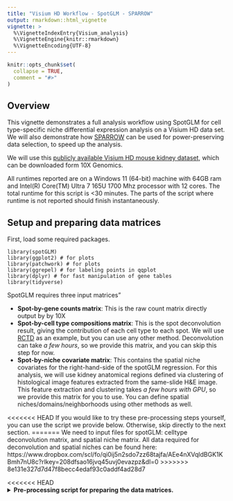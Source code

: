 ```yaml
---
title: "Visium HD Workflow - SpotGLM - SPARROW"
output: rmarkdown::html_vignette
vignette: >
  %\VignetteIndexEntry{Visium_analysis}
  %\VignetteEngine{knitr::rmarkdown}
  %\VignetteEncoding{UTF-8}
---
```


```r
knitr::opts_chunk$set(
  collapse = TRUE,
  comment = "#>"
)
```

## Overview
This vignette demonstrates a full analysis workflow using SpotGLM for cell type-specific niche differential expression analysis on a Visium HD data set.  We will also demonstrate how [SPARROW](https://kaishumason.github.io/SPARROW/) can be used for power-preserving data selection, to speed up the analysis.  

We will use this [publicly available Visium HD mouse kidney dataset](https://www.10xgenomics.com/datasets/visium-hd-cytassist-gene-expression-libraries-of-mouse-kidney), which can be downloaded form 10X Genomics. 

All runtimes reported are on a Windows 11 (64-bit) machine with 64GB ram and Intel(R) Core(TM) Ultra 7 165U 1700 Mhz processor with 12 cores.  The total runtime for this script is <30 minutes.  The parts of the script where runtime is not reported should finish instantaneously.

## Setup and preparing data matrices

First, load some required packages. 

```
library(spotGLM)
library(ggplot2) # for plots
library(patchwork) # for plots
library(ggrepel) # for labeling points in qqplot
library(dplyr) # for fast manipulation of gene tables
library(tidyverse)
```
SpotGLM requires three input matrices" 


+ **Spot-by-gene counts matrix**:  This is the raw count matrix directly output by by 10X
+ **Spot-by-cell type compositions matrix**: This is the spot deconvolution result, giving the contribution of each cell type to each spot.  We will use [RCTD](https://www.nature.com/articles/s41587-021-00830-w) as an example, but you can use any other method.  Deconvolution can take *a few hours*, so we provide this matrix, and you can skip this step for now.   
+ **Spot-by-niche covariate matrix**: This contains the spatial niche covariates for the right-hand-side of the spotGLM regression.  For this analysis, we will use kidney anatomical regions defined via clustering of histological image features extracted from the same-slide H&E image. This feature extraction and clustering takes *a few hours with GPU*, so we provide this matrix for you to use.  You can define spatial niches/domains/neighborhoods using other methods as well.  



<<<<<<< HEAD
If you would like to try these pre-processing steps yourself, you can use the script we provide below.  Otherwise, skip directly to the next section.
=======
We need to input files for spotGLM: celltype deconvolution matrix, and spatial niche matrix. All data required for deconvolution and spatial niches can be found here: https://www.dropbox.com/scl/fo/qi0ij5n2sdo7zz68tajfa/AEe4nXVqldBGK1KBmh7nU8c?rlkey=208dfsao16jvq45uvj0evazpz&dl=0 
>>>>>>> 8e131e327d7d47f8becc4edaf93c0addf4ad28d7


<<<<<<< HEAD
<details>  <summary>**Pre-processing script for preparing the data matrices.** </summary>
We load some libraries used specifically by RCTD.
```
library(arrow)
library(spacexr) 
```
We will also load Seurat, which is used to read in the Visium files and extract the counts and spatial coordinates.
```
library(Seurat)
```

As described in our paper, we bin the Visium HD data into 8 micron squares.  This alleviates the extreme sparsity in the data.  You can download the binned data from **here**, as well as the cell type reference file for deconvolution using RCTD.  Simply download the zip file, extract all files into a folder named "mouse_kidney_data_input", and put this foler into the root directory where you are doing the analysis.  

=======
>>>>>>> 8e131e327d7d47f8becc4edaf93c0addf4ad28d7
```
localdir <- "mouse_kidney_data_input/data/binned_outputs/square_008um"
output_dir <- "mouse_kidney_data_input/preprocessed_data/"
dir.create(output_dir, showWarnings = F)
```
Read in the data, and run RCTD.  This will take a while. 
```
reference <- readRDS( "mouse_kidney_data_input/RCTD_reference_data/Mouse_kidney_RCTD_reference.rds")
counts<-Read10X_h5(file.path(localdir, "filtered_feature_bc_matrix.h5"))
coords<-read_parquet(file.path(localdir, "spatial/tissue_positions.parquet"), as_data_frame = TRUE)
coords <- as.data.frame(coords)
rownames(coords)<-coords$barcode
coords <- coords[coords$barcode %in% colnames(counts),]
coords<-coords[,3:4]
nUMI <- colSums(counts)
puck <- SpatialRNA(coords, counts, nUMI)
barcodes <- colnames(puck@counts)
myRCTD <- create.RCTD(puck, reference, max_cores = 12)
myRCTD <- run.RCTD(myRCTD, doublet_mode = 'doublet')
saveRDS(myRCTD,file=file.path(output_dir,"Deconvolution_HD.rds"))
```
Now, take the RCTD output, and make the spot composition matrix for input into spotGLM:

```
cell_types = unique(reference@cell_types)
cell_types = droplevels(cell_types)
types = unique(cell_types)
coords <-  myRCTD@spatialRNA@coords
deconv_est = matrix(0,nrow(coords),length(types))
colnames(deconv_est) = types
rownames(deconv_est) = rownames(myRCTD@spatialRNA@coords)
for(j in c(1:nrow(myRCTD@results$results_df))){
  fills = match(unlist(myRCTD@results$results_df[j,c("first_type", "second_type")]), types)
  deconv_est[j,fills] = myRCTD@results$weights_doublet[j,]
}
deconv_df <- as.data.frame(deconv_est)
saveRDS(deconv_df , file.path(output_dir, "deconv_matrix.rds"))
```

Write a matrix containing the spatial coordinates:
```
coords_all<-read_parquet(file.path(localdir, "spatial/tissue_positions.parquet"),as_data_frame = TRUE)
coords_all <- as.data.frame(coords_all)
rownames(coords_all)<-coords_all$barcode
coord_df <- coords_all[coords_all$barcode %in% rownames(deconv_df),]
coord_df <- coord_df[rownames(deconv_df),]
coord_df <- coord_df %>% select(-barcode)
head(coord_df)
saveRDS(coord_df , file.path(output_dir, "coords.rds"))
```

Write a matrix containing the counts:
```
data <- Load10X_Spatial(data.dir = localdir)
count <- data@assays$Spatial$counts
count <- count[, rownames(deconv_df)]
saveRDS(count, file.path(output_dir, "count_matrix.rds"))
```
<<<<<<< HEAD
=======

- Spatial niches are defined using kidney anatomical regions. We identified spatial domains and manually annotated kidney anatomical regions from histological image features using iSTAR (Zhang, D. et al.). This file is directly provided for spotGLM analysis. Each spot is assigned with a dummy variable of kidney anatomical region.

```
regions_df <- read.csv(file.path("mouse_kidney_data_input/data/kidney_region_annotation/istar_output/nclusters10-hist/", "spots_he_cluster.csv"), row.names = 1)
regions_df = regions_df[regions_df$he_clusters_region != "Region0",]
regions <- regions_df$he_clusters_region
names(regions) <- rownames(regions_df)
EN = as.matrix(dummy_cols(regions)[, -c(1)])
saveRDS(EN, "EN_covariate_matrix.rds")
```


# Load Data

We first load the data and prepare for spotGLM.

<details>
  <summary>Input</summary>
  
+ `deconv`: The deconvolution of each spot. Of dimension number of spots by cell types
+ `EN`: The spatial niche vector (in this case, mouse kidney regions) for each spot. Of dimension number of spots by kidney regions
+ `coords`: Coordinate matrix. Of dimension number of spots by 2
+ `counts`: The counts matrix for spot-by-gene matrix
>>>>>>> 8e131e327d7d47f8becc4edaf93c0addf4ad28d7
</details>



## Load data matrices and initial data clean

We first load the data and prepare for spotGLM, defining the following variables:
  
+ `deconv`: The deconvolution of each spot, of dimension number of spots by cell types
+ `EN`: The spatial niche vector (in this case, mouse kidney regions) for each spot, of dimension number of spots by kidney regions
+ `coords`: Coordinate matrix, of dimension number of spots by 2
+ `counts`: The counts matrix for spot-by-gene matrix, of dimension number of spots by number of genes


```
data_dir <- "mouse_kidney_data_input/preprocessed_data/"
deconv = readRDS(file.path(data_dir,"deconv_matrix.rds"))
EN = readRDS(file.path(data_dir,"EN_covariate_matrix.rds"))
coords = readRDS(file.path(data_dir, "coords.rds"))[,2:5]
counts = t(readRDS(file.path(data_dir,"count_matrix.rds")))
```

For this data, some of the spots didn't have anatomical annotation.  Thus, we keep only those spots that are in the `EN` environment covariate matrix.  

```
coords = coords[rownames(EN), ]
counts = counts[rownames(EN), ]
deconv = deconv[rownames(EN), ]
```
To get a sense of what you are working with, you can now visualize this data.  First, let's plot the spatial niches (the `EN` spatial covariate matrix).
```
# Convert one-hot matrix to factor of region names
region_vector <- factor(colnames(EN)[max.col(EN, ties.method = "first")],levels = colnames(EN))

# Create plotting data frame
plot_df <- data.frame(
  x = coords[, 2],
  y = coords[, 1],
  region = region_vector,
  Endothelial = deconv[,"Endothelial cells"]
)

p1=ggplot(plot_df, aes(x=x,y=y,fill=region))+
  geom_raster()+
  scale_fill_brewer(palette="Set1")+
  coord_fixed()+
  theme_minimal()

ggsave("kidney_niches.png", plot=p1, width=4, height=4, dpi=300)
```

<img src="../man/figures/kidney_niches.png" alt="Kidney spatial regions" style="width:80%;">

Next, let's plot the distribution of endothelial cells (the Endothelial cell column of the `deconv` matrix).  Later, we will be finding endothelial cell-specific niche markers.
```
p1=ggplot(plot_df[,], aes(x = x, y = y, fill = Endothelial)) +
  geom_raster() +
  scale_fill_viridis_c() +
  coord_fixed() +
  theme_minimal() 

ggsave("kidney_endothelial.png", plot=p1, width=4, height=4, dpi=300)
```
<img src="../man/figures/kidney_endothelial.png" alt="Kidney spatial regions" style="width:80%;">


Next, let's try plotting a gene, Slc5a12:
``` 
plot_df$Slc5a12 = log(1+counts[,"Slc5a12"])
p1=ggplot(plot_df[,], aes(x = x, y = y, fill = Slc5a12)) +
  geom_raster() +
  scale_fill_viridis_c() +
  coord_fixed() +
  theme_minimal() 
ggsave("kidney_Slc5a12.png", plot=p1, width=4, height=4, dpi=300)
```
<img src="../man/figures/kidney_Slc5a12.png" alt="Kidney spatial regions" style="width:80%;">


The deconvolved cell type proportions sometimes have cell types contributing very small amounts to a spot  We denoise by setting the proportions of these to 0.  

```
deconv[deconv < 0.1] = 0
deconv = t(apply(deconv,1,function(x){x/sum(x)}))
<<<<<<< HEAD
=======

# Get spot library sizes
spot_size = rowSums(counts)

# Get niche-DE covariates
CT_weights = rep(1,ncol(deconv))
deconv_weighted = t(apply(deconv,1,function(x){x*CT_weights}))
deconv_weighted = t(apply(deconv,1,function(x){x/sum(x)}))
original_CT = colnames(deconv)

selected_genelist <- readRDS( "test_genes/genelist.rds")
counts = counts[, genelist]

data = list()
data$niche <- EN
data$deconv <- deconv_weighted
data$counts <- counts
>>>>>>> 8e131e327d7d47f8becc4edaf93c0addf4ad28d7
```

SpotGLM is a gene-specific analysis and can be parallelized across genes. For this tutorial, we show spotGLM on a small list of genes, so that the analysis can be completed in a few minutes.  We also provide the parallelization script so that you can run it on the full transcriptome.  

We always recommend filtering out lowly expressed genes, as such genes increase the number of tests you will need to adjust for, and reduces the power for other genes.  Filtering them out also avoids unnecessary computation.  

```
genelist <- readRDS(file.path(data_dir,"genelist.rds")) 
counts = counts[, genelist]
```

Finally, put the gene counts, cell type proportions, and niche environment all into one `list` object for passing to our functions.

```
data = list(niche=EN, deconv=deconv, counts=counts, coords=coords)
```
Next, we use SPARROW to reduce the data to a smaller size while preserving power for this analysis.  This is optional, and you can skip to the next section if you want to simply run on the full data set.  

## Use SPARROW for power-preserving data reduction

[SPARROW](https://kaishumason.github.io/SPARROW/) is a method that selects a small representative sub-sample from a large dataset to reduce computation time. The sub-sample is chosen to maximize the power of a downstream analysis, which, in this case, is SpotGLM with the given spatial covariates and cell type decomposition.  SPARROW computes the number of spots needed for high power, and chooses the spots to get balanced representation across cell type-niche configurations.  

Here, as demonstration, we will use sparrow to select 10,000 spots with 18 cell types and 7 spatial niches. For a full data analysis, you should let SPARROW automatically select the number of spots based on power calculations.  The compute time of this part of the script takes about 2 minutes, but if you were to remove the 10,000 spot restriction, it will take about 20 minutes.  However, this gene selection step can cut the run-time of the spotGLM analysis from 1 week to overnight, with minimal loss of power.  


First, create the expanded covariate matrix, as described in our paper.
```
cutoff = -6.5
expanded_X = sparrow::expand_covariate_matrix(X = data$niche, lambda = data$deconv,
                                              family = "negative binomial",lib_size = rowSums(data$counts),min_reads_per_1000 = 1000*exp(cutoff))

```

You can take a look at the columns of expanded_X, to get a sense of what this matrix holds.  It gives the weight of each spot in every possible (cell type $\times$ spatial niche) combination.

Next, remove the covariates with too many zero entries, and compute the target standard error.  The target standard error is the standard error needed to achieve a power of `target_power_approx` (here set to `99\%`) on effects of size `min_effect` (here set to 0.05).  These target standard errors will be used in the next step to determine how much data reduction we can tolerate, and which spots we should select, to guarantee the desired power.
```
freq <- apply(expanded_X, 2, function(x) sum(x > 0) )
bad_cov <- which(freq < 30)
expanded_X <- expanded_X[, -bad_cov]
target_standard_errors = sparrow::compute_target_standard_error(X = expanded_X,min_effect = 0.05,target_power_approx = 0.99)
```

The `data_selection` function in Sparrow selects the spots based on the expanded covariate matrix and the target standard errors.  Here, we set a maximum of 10,000 spots.  In a full data analysis, we recommend increasing this maximum to 100,000 spots.

```
selected_indices = sparrow::data_selection(X = t(expanded_X),
                                           max_data_size = 10000,
                                           min_standard_error = target_standard_errors,
                                           log = TRUE,period = 5000)
selected_indices = selected_indices[!is.na(selected_indices)]
print(paste0("#Cells Subsampled: ", length(selected_indices)))
```
You can visualize which indices were selected, overlayed on the spatial map of the anatomical niches:
```
p1=ggplot(plot_df, aes(x=x,y=y,fill=region))+
  geom_raster()+
  scale_fill_brewer(palette="Set1")+
  coord_fixed()+
  theme_minimal()
# overlay with selected indices
overlay_df <- plot_df[selected_indices, ]
p1=p1 + geom_point(data = overlay_df, aes(x = x, y = y),
             color = "black", shape = 21, size = 1.2, stroke = 0.4)

ggsave("kidney_selected_indices.png", plot=p1, width=8, height=8, dpi=300)
```
<img src="../man/figures/kidney_selected_indices.png" alt="Kidney spatial regions" style="width:80%;">

We see that the selected spots are distributed across the anatomic regions, and all regions are represented.  However, the spots are not uniformly distributed but are more dense in some regions; that is because those regions have higher complexity in cell types or cell type-niche combinations.   If we were to explore the deconvolved cell types proportions within each niche, we would find that every cell type-niche combination is also evenly represented.  This allows us to retain the desired power in differential tests involving all of these cell types and spatial niches.     

Now, we can subset the data to the selected indices for downstream analysis
```
data$deconv = data$deconv[selected_indices,]
data$counts = data$counts[selected_indices,]
data$coords = data$coords[selected_indices,]
data$niche = data$niche[selected_indices,]
data$library_size = rowSums(data$counts)
```

## Fit SpotGLM model and identify cell type-specific niche markers 
We are now ready to run spotGLM on the selected data.  This proceeds in two steps.  First, we fit a spotglm model (using `spotGLM::run_model`) on each gene to estimate its cell type-specific coefficients for each spatial covariate.  This is the most time-consuming step of the analysis, which *should be parallelized across genes*.  After fitting the model, you can then test all sorts of hypotheses with it, such as contrasting two spatial niches to identify cell type-specific niche markers.   


<details>
  <summary> Expand to see the model that we are fitting. </summary>

Let $X$ be the the covariate matrix where the $s$-th row is the vector describing the spatial domain of spot $s$.  In this example, the $s$-th row has dimension 7, for 7 anatomic domains, and is the one-hot encoding of the spot's anatomic domain.    We model the expression of a gene in spot $s$ as Poisson, with mean that is dependent on the spatial covariates: 

$$Y_{s,g} \sim Pois(\mathbb{E}[Y_{s,g}|X_{s}])$$
The mean expression is equal to the sum of contributions across cell types that belong to the spot,

$$\mathbb{E}[Y_{s,g}|X_{i}] = \log(L_s) + \sum_{t} \pi_{s,t}\exp(X_s\beta^{t}_g) $$
Here $L_s$ is the library size of spot $s$ and $\pi_{s,t}$ is the deconvolution estimate for cell type $t$ in spot $s$.  The contribution of each cell type depends on the spatial covariates $X_s$ through the parameter vector $\beta_g^t$.  This vector has dimension equal to the number of columns in $X$.  During model fitting, we are estimating $\beta_g^t$ for each gene $g$ and each cell type $t$.  Downstream, the estimates and standard errors of $\beta_g^t$ will be used for cell type-specific niche-differential expression analysis.  
</details>


### Testing on a reduced set of genes

In this tutorial, we first test the model for ~230 genes. This process takes ~15 minutes. 

```
t1=Sys.time()
num_genes = ncol(data$counts)
spotglm_fit = vector("list",num_genes)
for(j in c(1:num_genes)){
  if(j%%5 == 0){
    print(paste("fitting model for gene", j, "out of",num_genes))
    print(Sys.time() - t1)
  }
  spotglm_fit[[j]] = spotGLM::run_model(y = data$counts[,j], X = data$niche, lambda = data$deconv,
                             family = "spot negative binomial", offset = log(data$library_size),
                             batch_size = 250, learning_rate = 0.1)
}
print("done!")
names(spotglm_fit) = colnames(data$counts)
```

To run spotGLM on all genes, we recommend using parallel computing library `parallel`.  Please expand to get the script for doing this.

<details>
  <summary> spotGLM with parallelization across all genes </summary>
  
```
library(parallel)
library(foreach)
family <- "spot negative binomial"
G = 0.1
data_size = 8 * prod(dim(counts))/1e+09
#number of chunks needed
nchunks = ceiling(data_size/G)
chunk_size = ceiling(ncol(counts)/nchunks)
grouping <- rep(1:nchunks, each = chunk_size, length.out = ncol(counts))
index_chunks = split(1:ncol(counts), grouping)
chunk_counter = 1
T_1 = Sys.time()
for (I in c(1:length(index_chunks))) {
  t1 = Sys.time()
  print("Initializing cluster")
  cluster <- parallel::makeCluster(5, outfile = "")
  doParallel::registerDoParallel(cluster)
  clusterExport(cluster, varlist = c("spot_negative_binomial"))
  print(paste0("Evaluating chunk ", I, " out of ",
               nchunks))
  counts_chunk = as.matrix(counts[, index_chunks[[I]]])
  NC = ncol(counts_chunk)
  results_chunk = foreach::foreach(i = 1:NC, .export = c("X", "lambda", "family","offset",
                                                         "counts_chunk")) %dopar% {
                                                           if(i%%1 == 1){
                                                             print(i)
                                                             print(Sys.time())
                                                           }
                                                           
                                                           print(Sys.time())
                                                           Y = counts_chunk[, i]
                                                           spotglm::run_model(Y, X = X, lambda = lambda,family = family, offset = offset,learning_rate = 0.1, batch_size = 128,n_epoch = 250)
                                                         }
  if (chunk_counter == 1) {
    spotglm_fit = results_chunk
  }
  else {
    spotglm_fit = c(spotglm_fit, results_chunk)
  }
  rm(counts_chunk)
  gc()
  chunk_counter = chunk_counter + 1
  print("Closing cluster")
  parallel::stopCluster(cluster)
  print(paste0("Chunk took ",Sys.time() - t1))
}
names(spotglm_fit) = colnames(counts)
T_2 = Sys.time()

print(T_1)
print(T_2)
```

</details>

Now that you have fit the spotglm model on each gene, you can identify cell type-specific gene markers for spatial niches.  

## Identifying cell type-specific niche marker genes
To identify niche marker genes, we perform a *contrast test*, contrasting the cell type-specific niche coefficients for each gene, between spatial niches of interest.  We can do this using the `compute_contrast_significance()` function.  We need to tell this function which spatial covariates (i.e. niches) we are contrasting.  

<details>
A niche marker gene for a cell type $t$ is one in which 
$$\beta^{t}_{n_1,g} \neq \beta^{t}_{n_2,g}$$
that is that we can differentiate whether cell type $t$ is near a niche enriched by niche1 $n_1$ or niche $n_2$ by looking at its gene expression for gene $g$.
</details>

For example, let's find the niche marker genes for differentiating Endothelial cells in the Papilla region vs those in the Cortex region. For papilla region markers, we want genes that are upregulated in the papilla region.  Thus, we specify that we want a one-sided test in the positive direction (side = 1, direction = "pos").

```
cell_type = "Endothelial cells"
niche1 = ".data_Papilla" 
niche2 = ".data_Cortex"
sig_genes = compute_contrast_significance(input_list = spotglm_fit,
                                          cell_type = cell_type,
                                          effect_names = c(niche1, niche2),
                                          beta_name = "beta_estimate",covariance_name = "vcov",
                                          sided = 1,direction = "pos")
sig_genes = sig_genes%>%dplyr::filter(!is.na(pval))

```

## Data Visualization

### QQplot 
First, we use a QQ plot to get a sense of what the p-value distribution look like, and highlight the significant genes.

```
sig_genes_df <- sig_genes[order(sig_genes$test_statistic, decreasing = TRUE), ]
sig_genes_df$gene <- rownames(sig_genes_df)

qq <- qqnorm(sig_genes_df$test_statistic, plot.it = FALSE)
sig_genes_df$theoretical <- qq$x  # theoretical quantiles
sig_genes_df$sample <- qq$y       # sample quantiles
# Compute the slope and intercept for the QQ line
q1_sample <- quantile(sig_genes_df$test_statistic, 0.25, na.rm=TRUE)
q3_sample <- quantile(sig_genes_df$test_statistic, 0.75, na.rm=TRUE)
q1_theor  <- qnorm(0.25)
q3_theor  <- qnorm(0.75)
slope     <- (q3_sample - q1_sample) / (q3_theor - q1_theor)
intercept <- q1_sample - slope * q1_theor

# Select the top genes by highest t_test_stat
top_n <- 35
top_df <- sig_genes_df[order(sig_genes_df$test_statistic, decreasing = TRUE)[1:top_n], ]
# Create the QQ plot using ggplot2 with ggrepel for labeled boxes
p <- ggplot(sig_genes_df, aes(x = theoretical, y = sample)) +
  geom_point() +
  geom_abline(intercept = intercept, slope = slope, color = "red", size = 1) +
  geom_label_repel(data = top_df, aes(label = gene),
                   box.padding = 0.35, point.padding = 0.5, # size = 10, 
                   segment.color = "grey50", max.overlaps = 50) +
  labs(x = "Theoretical Quantiles", 
       y = "Sample Quantiles", 
       title = paste0(cell_type, ": ", str_replace(niche1, ".data_", ""), " vs.", str_replace(niche2, ".data_", ""))) +
  theme_minimal() +
  theme(plot.title = element_text(face = "bold", hjust = 0.5))

ggsave("kidney_qqplot.png", plot=p, width=8, height=8, dpi=300)

```

<img src="../man/figures/kidney_qqplot.png" alt="Example gene spatial map" style="width:80%;">


### Spatial map of example gene: Igfbp3
We can also visualize the spatial distribution of a specific gene.  First, we normalized the counts:
$$ \hbox{normalized count} = \log\left(1+10000\times \frac{\hbox{count}}{\hbox{library-size}}\right)$$
We didn't have to do this until now, because the SPARROW and SpotGLM package internally accounts for library size in their computations.  For plotting, we need to use the normalized values.

```
<<<<<<< HEAD
counts_data <- data$counts
total_counts <- colSums(counts_data)
=======
gene <- "Igfbp3"

data_sparrow = list()
data_sparrow$niche <- EN
data_sparrow$deconv <- deconv_weighted
data_sparrow$counts <- counts
data_sparrow$coords <- coords[, c(3:4)]

region_filter <- data_sparrow$niche[, ".data_Cortex"] == 1 | data_sparrow$niche[, ".data_IM"] == 1

counts <- data_sparrow$counts
total_counts <- colSums(counts)
>>>>>>> 8e131e327d7d47f8becc4edaf93c0addf4ad28d7
scale_factor <- 1e4
scaled_counts <- t(t(counts) / total_counts) * scale_factor
normalized_counts <- log1p(scaled_counts)
<<<<<<< HEAD
data$normcounts <- normalized_counts
```

Let's look at a marker that we just identified for distinguishing  between endothelial cells in the Papilla region versus those in the Cortex region. 
```
gene <- "Igfbp3"

# Filter for spots only in the two regions being compared
region_filter <- data$niche[, ".data_Cortex"] == 1 | data$niche[, ".data_IM"] == 1
gene_expr <- data$normcounts[region_filter, gene]
cellprop_score <- data$deconv[region_filter, "Endothelial cells" ]
region_label <- ifelse(data$niche[region_filter, ".data_Cortex"] == 1, "Cortex", "IM")
=======
data_sparrow$normcounts <- normalized_counts

# gene expression 
gene_expr <- data_sparrow$normcounts[region_filter, gene]
cellprop_score <- data_sparrow$deconv[region_filter, "Endothelial cells" ]
region_label <- ifelse(data_sparrow$niche[region_filter, ".data_Cortex"] == 1, "Cortex", "IM")
>>>>>>> 8e131e327d7d47f8becc4edaf93c0addf4ad28d7

# Create plotting data frame
plot_df <- data.frame(
  x = data_sparrow$coords[region_filter, 2],
  y = data_sparrow$coords[region_filter, 1],
  Gene = gene_expr,
  region = region_label,
  celltype = cellprop_score
)

# === Plot 1: Gene expression levels ===
p1 <- ggplot(plot_df, aes(x = x, y = y, color = Gene)) +
  geom_point(size = 2, alpha=0.5) +
  scale_color_viridis_c() +
  labs(title = paste0(gene, " Gene expression value"), color = gene) +
  coord_fixed() +
  theme_minimal() + 
  scale_color_gradient(low = "blue", high = "red") 

# === Plot 2: Region annotation ===
p2 <- ggplot(plot_df, aes(x = x, y = y, color = region)) +
  geom_point(size = 2, alpha=0.5) +
  scale_color_manual(values = c("Cortex" = "#1f78b4", "IM" = "#33a02c")) +
  labs(title = "Region Membership", color = "Region") +
  coord_fixed() +
  theme_minimal()

# === Plot 3: Endoehelial cell type proportion ===
p3 <- ggplot(plot_df, aes(x = x, y = y, color = celltype)) +
  geom_point(size = 2, alpha=0.5) +
  scale_color_viridis_c() +
  labs(title = "Deconvolution Proportion") +
  coord_fixed() +
  theme_minimal()  


combined_plot = p1+p2+p3
ggsave("example_gene.png", plot=combined_plot, width=15, height=5, dpi=300)

```
<img src="../man/figures/example_gene.png" alt="Example gene spatial map" style="width:100%;">

We see that while endothelial cells are present in both the cortex and IM, the endothelial gene `Igfbp3` has visible expression enrichment only in the cortex.      
